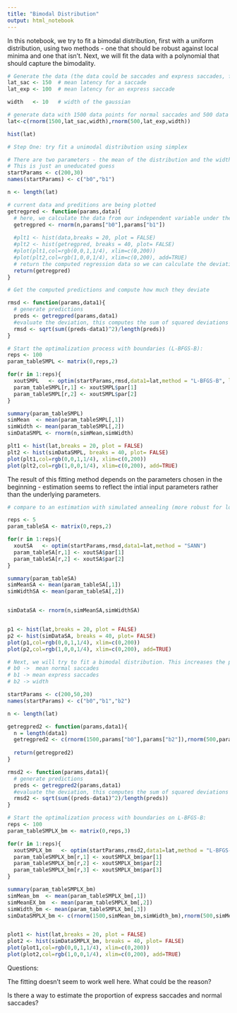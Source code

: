 ```yaml
---
title: "Bimodal Distribution"
output: html_notebook
---
```


In this notebook, we try to fit a bimodal distribution, first with a uniform distribution, using two methods - one that should be robust against local minima and one that isn't. Next, we will fit the data with a polynomial that should capture the bimodality.

```r
# Generate the data (the data could be saccades and express saccades, for example)
lat_sac <- 150  # mean latency for a saccade
lat_exp <- 100  # mean latency for an express saccade

width   <- 10   # width of the gaussian

# generate data with 1500 data points for normal saccades and 500 data points for express saccades
lat<-c(rnorm(1500,lat_sac,width),rnorm(500,lat_exp,width))

hist(lat)
```

```r
# Step One: try fit a unimodal distribution using simplex

# There are two parameters - the mean of the distribution and the width of the distribution
# This is just an uneducated guess
startParams <- c(200,30)
names(startParams) <- c("b0","b1")

n <- length(lat)

# current data and preditions are being plotted
getregpred <- function(params,data){
  # here, we calculate the data from our independent variable under the assumption of the parameters assuming values b0(mean) and b1(width). Note that the names are hard coded here and that this function will only work for a linear regression. This is similar to the function that generated the data, but without the error term.
  getregpred <- rnorm(n,params["b0"],params["b1"])
  
  #plt1 <- hist(data,breaks = 20, plot = FALSE)
  #plt2 <- hist(getregpred, breaks = 40, plot= FALSE)
  #plot(plt1,col=rgb(0,0,1,1/4), xlim=c(0,200))
  #plot(plt2,col=rgb(1,0,0,1/4), xlim=c(0,200), add=TRUE)
  # return the computed regression data so we can calculate the deviation to the measured data
  return(getregpred)
}

# Get the computed predictions and compute how much they deviate

rmsd <- function(params,data1){
  # generate predictions
  preds <- getregpred(params,data1)
  #evaluate the deviation, this computes the sum of squared deviations between data points and devides by the total number of data points to get the mean summed square deviation
  rmsd <- sqrt(sum((preds-data1)^2)/length(preds))
}

```

```r
# Start the optimalization process with boundaries (L-BFGS-B):
reps <- 100
param_tableSMPL <- matrix(0,reps,2) 

for(r in 1:reps){
  xoutSMPL   <- optim(startParams,rmsd,data1=lat,method = "L-BFGS-B", lower = 0)
  param_tableSMPL[r,1] <- xoutSMPL$par[1]
  param_tableSMPL[r,2] <- xoutSMPL$par[2]
}

summary(param_tableSMPL)
simMean  <- mean(param_tableSMPL[,1])
simWidth <- mean(param_tableSMPL[,2])
simDataSMPL <- rnorm(n,simMean,simWidth)

plt1 <- hist(lat,breaks = 20, plot = FALSE)
plt2 <- hist(simDataSMPL, breaks = 40, plot= FALSE)
plot(plt1,col=rgb(0,0,1,1/4), xlim=c(0,200))
plot(plt2,col=rgb(1,0,0,1/4), xlim=c(0,200), add=TRUE)

```

The result of this fitting method depends on the parameters chosen in the beginning - estimation seems to reflect the intial input parameters rather than the underlying parameters.


```r
# compare to an estimation with simulated annealing (more robust for local minimae)

reps <- 5
param_tableSA <- matrix(0,reps,2) 

for(r in 1:reps){
  xoutSA   <- optim(startParams,rmsd,data1=lat,method = "SANN")
  param_tableSA[r,1] <- xoutSA$par[1]
  param_tableSA[r,2] <- xoutSA$par[2]
}

summary(param_tableSA)
simMeanSA <- mean(param_tableSA[,1])
simWidthSA <- mean(param_tableSA[,2])


simDataSA <- rnorm(n,simMeanSA,simWidthSA)


p1 <- hist(lat,breaks = 20, plot = FALSE)
p2 <- hist(simDataSA, breaks = 40, plot= FALSE)
plot(p1,col=rgb(0,0,1,1/4), xlim=c(0,200))
plot(p2,col=rgb(1,0,0,1/4), xlim=c(0,200), add=TRUE)

```
```r
# Next, we will try to fit a bimodal distribution. This increases the parameter space. 
# b0 ->  mean normal saccades
# b1 -> mean express saccades
# b2 -> width

startParams <- c(200,50,20)
names(startParams) <- c("b0","b1","b2")

n <- length(lat)

getregpred2 <- function(params,data1){
  n = length(data1)
  getregpred2 <- c(rnorm(1500,params["b0"],params["b2"]),rnorm(500,params["b1"],params["b2"]))
  
  return(getregpred2)
}

rmsd2 <- function(params,data1){
  # generate predictions
  preds <- getregpred2(params,data1)
  #evaluate the deviation, this computes the sum of squared deviations between data points and devides by the total number of data points to get the mean summed square deviation
  rmsd2 <- sqrt(sum((preds-data1)^2)/length(preds))
}

```

```r
# Start the optimalization process with boundaries on L-BFGS-B:
reps <- 100
param_tableSMPLX_bm <- matrix(0,reps,3) 

for(r in 1:reps){
  xoutSMPLX_bm   <- optim(startParams,rmsd2,data1=lat,method = "L-BFGS-B", lower = 0)
  param_tableSMPLX_bm[r,1] <- xoutSMPLX_bm$par[1]
  param_tableSMPLX_bm[r,2] <- xoutSMPLX_bm$par[2]
  param_tableSMPLX_bm[r,3] <- xoutSMPLX_bm$par[3]
}

summary(param_tableSMPLX_bm)
simMean_bm  <- mean(param_tableSMPLX_bm[,1])
simMeanEX_bm  <- mean(param_tableSMPLX_bm[,2])
simWidth_bm <- mean(param_tableSMPLX_bm[,3])
simDataSMPLX_bm <- c(rnorm(1500,simMean_bm,simWidth_bm),rnorm(500,simMeanEX_bm,simWidth_bm))


plot1 <- hist(lat,breaks = 20, plot = FALSE)
plot2 <- hist(simDataSMPLX_bm, breaks = 40, plot= FALSE)
plot(plot1,col=rgb(0,0,1,1/4), xlim=c(0,200))
plot(plot2,col=rgb(1,0,0,1/4), xlim=c(0,200), add=TRUE)

```

Questions:

The fitting doesn't seem to work well here. What could be the reason?

Is there a way to estimate the proportion of express saccades and normal saccades?

